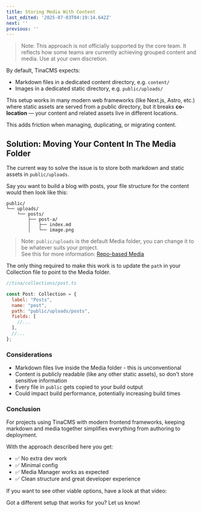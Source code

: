 ```yaml
---
title: Storing Media With Content
last_edited: '2025-07-03T04:19:14.642Z'
next: ''
previous: ''
---
```


> Note: This approach is not officially supported by the core team. It reflects how some teams are currently achieving grouped content and media. Use at your own discretion.

By default, TinaCMS expects:

* Markdown files in a dedicated content directory, e.g. `content/`
* Images in a dedicated static directory, e.g. `public/uploads/`

This setup works in many modern web frameworks (like Next.js, Astro, etc.) where static assets are served from a public directory, but it breaks **co-location** — your content and related assets live in different locations.

This adds friction when managing, duplicating, or migrating content.

## Solution: Moving Your Content In The Media Folder

The current way to solve the issue is to store both markdown and static assets in `public/uploads`.

Say you want to build a blog with posts, your file structure for the content would then look like this:

```
public/
└── uploads/
    └── posts/
        ├── post-a/
        │   ├── index.md
        │   └── image.png
```

> Note: `public/uploads` is the default Media folder, you can change it to be whatever suits your project.\
> See this for more information: [Repo-based Media](https://tina.io/docs/reference/media/repo-based#configuration)

The only thing required to make this work is to update the `path` in your Collection file to point to the Media folder.

```javascript
//tina/collections/post.ts

const Post: Collection = {
  label: "Posts",
  name: "post",
  path: "public/uploads/posts",
  fields: [
    //...
  ],
  //...
};
```

### Considerations

* Markdown files live inside the Media folder - this is unconventional
* Content is publicly readable (like any other static assets), so don't store sensitive information
* Every file in `public` gets copied to your build output
* Could impact build performance, potentially increasing build times

### Conclusion

For projects using TinaCMS with modern frontend frameworks, keeping markdown and media together simplifies everything from authoring to deployment.

With the approach described here you get:

* ✅ No extra dev work
* ✅ Minimal config
* ✅ Media Manager works as expected
* ✅ Clean structure and great developer experience

If you want to see other viable options, have a look at that video:

<Youtube embedSrc="https://www.youtube.com/embed/G5ax5HIVYTU" minutes="5" caption="The 3 options for storing markdown in GitHub for TinaCMS" />

Got a different setup that works for you? Let us know!
